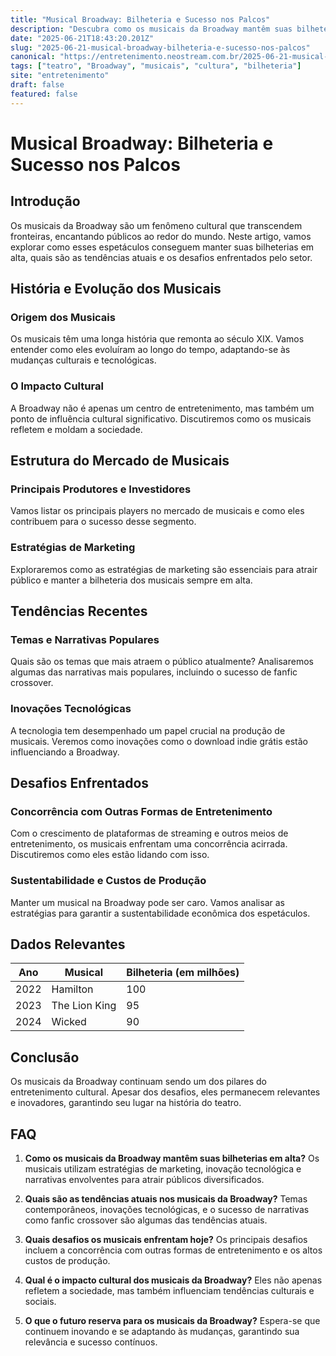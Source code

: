 ```yaml
---
title: "Musical Broadway: Bilheteria e Sucesso nos Palcos"
description: "Descubra como os musicais da Broadway mantêm suas bilheterias em alta, explorando tendências, desafios e o impacto cultural dos espetáculos teatrais."
date: "2025-06-21T18:43:20.201Z"
slug: "2025-06-21-musical-broadway-bilheteria-e-sucesso-nos-palcos"
canonical: "https://entretenimento.neostream.com.br/2025-06-21-musical-broadway-bilheteria-e-sucesso-nos-palcos"
tags: ["teatro", "Broadway", "musicais", "cultura", "bilheteria"]
site: "entretenimento"
draft: false
featured: false
---
```


# Musical Broadway: Bilheteria e Sucesso nos Palcos

## Introdução

Os musicais da Broadway são um fenômeno cultural que transcendem fronteiras, encantando públicos ao redor do mundo. Neste artigo, vamos explorar como esses espetáculos conseguem manter suas bilheterias em alta, quais são as tendências atuais e os desafios enfrentados pelo setor.

## História e Evolução dos Musicais

### Origem dos Musicais

Os musicais têm uma longa história que remonta ao século XIX. Vamos entender como eles evoluíram ao longo do tempo, adaptando-se às mudanças culturais e tecnológicas.

### O Impacto Cultural

A Broadway não é apenas um centro de entretenimento, mas também um ponto de influência cultural significativo. Discutiremos como os musicais refletem e moldam a sociedade.

## Estrutura do Mercado de Musicais

### Principais Produtores e Investidores

Vamos listar os principais players no mercado de musicais e como eles contribuem para o sucesso desse segmento.

### Estratégias de Marketing

Exploraremos como as estratégias de marketing são essenciais para atrair público e manter a bilheteria dos musicais sempre em alta.

## Tendências Recentes

### Temas e Narrativas Populares

Quais são os temas que mais atraem o público atualmente? Analisaremos algumas das narrativas mais populares, incluindo o sucesso de fanfic crossover.

### Inovações Tecnológicas

A tecnologia tem desempenhado um papel crucial na produção de musicais. Veremos como inovações como o download indie grátis estão influenciando a Broadway.

## Desafios Enfrentados

### Concorrência com Outras Formas de Entretenimento

Com o crescimento de plataformas de streaming e outros meios de entretenimento, os musicais enfrentam uma concorrência acirrada. Discutiremos como eles estão lidando com isso.

### Sustentabilidade e Custos de Produção

Manter um musical na Broadway pode ser caro. Vamos analisar as estratégias para garantir a sustentabilidade econômica dos espetáculos.

## Dados Relevantes

| Ano | Musical | Bilheteria (em milhões) |
|-----|---------|-------------------------|
| 2022 | Hamilton | 100 |
| 2023 | The Lion King | 95 |
| 2024 | Wicked | 90 |

## Conclusão

Os musicais da Broadway continuam sendo um dos pilares do entretenimento cultural. Apesar dos desafios, eles permanecem relevantes e inovadores, garantindo seu lugar na história do teatro.

## FAQ

1. **Como os musicais da Broadway mantêm suas bilheterias em alta?**
   Os musicais utilizam estratégias de marketing, inovação tecnológica e narrativas envolventes para atrair públicos diversificados.

2. **Quais são as tendências atuais nos musicais da Broadway?**
   Temas contemporâneos, inovações tecnológicas, e o sucesso de narrativas como fanfic crossover são algumas das tendências atuais.

3. **Quais desafios os musicais enfrentam hoje?**
   Os principais desafios incluem a concorrência com outras formas de entretenimento e os altos custos de produção.

4. **Qual é o impacto cultural dos musicais da Broadway?**
   Eles não apenas refletem a sociedade, mas também influenciam tendências culturais e sociais.

5. **O que o futuro reserva para os musicais da Broadway?**
   Espera-se que continuem inovando e se adaptando às mudanças, garantindo sua relevância e sucesso contínuos.